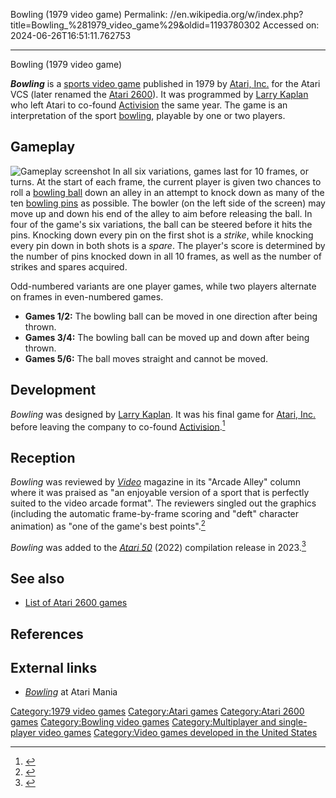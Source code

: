 Bowling (1979 video game)
Permalink: //en.wikipedia.org/w/index.php?title=Bowling_%281979_video_game%29&oldid=1193780302
Accessed on: 2024-06-26T16:51:11.762753



------
Bowling (1979 video game)
{{short description|Video game for the Atari 2600 from 1979}}
{{Refimprove|date=May 2015}}
{{Infobox video game
|title = Bowling
|image = Bowling video game cover.jpg
|developer = [[Atari, Inc.]]
|publisher = [[Atari, Inc.]]
|designer = [[Larry Kaplan]]
|engine = 
|released = {{vgrelease|NA|January 26, 1979<ref>{{cite web |title=Bowling (Registration Number PA0000174632) |url=https://cocatalog.loc.gov |website=[[United States Copyright Office]] |access-date=1 June 2021}}</ref>}}
|genre = [[Sports video game|Sports]]
|modes = [[Single-player video game|Single-player]], [[Multiplayer video game|multiplayer]]
|platforms = [[Atari 2600]]
|caption = 
|alt = 
}}

'''''Bowling''''' is a [[sports video game]] published in 1979 by [[Atari, Inc.]] for the Atari VCS (later renamed the [[Atari 2600]]). It was programmed by [[Larry Kaplan]] who left Atari to co-found [[Activision]] the same year. The game is an interpretation of the sport [[bowling]], playable by one or two players.

==Gameplay==
[[File:Bowling-2600.png|thumb|Gameplay screenshot]]
In all six variations, games last for 10 frames, or turns.  At the start of each frame, the current player is given two chances to roll a [[bowling ball]] down an alley in an attempt to knock down as many of the ten [[bowling pin]]s as possible.  The bowler (on the left side of the screen) may move up and down his end of the alley to aim before releasing the ball.  In four of the game's six variations, the ball can be steered before it hits the pins.  Knocking down every pin on the first shot is a ''strike'', while knocking every pin down in both shots is a ''spare''.  The player's score is determined by the number of pins knocked down in all 10 frames, as well as the number of strikes and spares acquired.

Odd-numbered variants are one player games, while two players alternate on frames in even-numbered games.

* '''Games 1/2:''' The bowling ball can be moved in one direction after being thrown.
* '''Games 3/4:''' The bowling ball can be moved up and down after being thrown.
* '''Games 5/6:''' The ball moves straight and cannot be moved.

==Development==
''Bowling'' was designed by [[Larry Kaplan]]. It was his final game for [[Atari, Inc.]] before leaving the company to co-found [[Activision]].<ref name="atari50">{{cite video game |title=Atari 50 |developer=[[Digital Eclipse]] |publisher=[[Atari SA|Atari]] |date=December 5, 2023 |platform=Nintendo Switch |quote='''Bowling''': A fan favorite from 1979 [...] [Bowling] was Larry Kaplan's last VCS game for Atari before leaving the company to co-found Acitivision.}}</ref>

==Reception==
''Bowling'' was reviewed by ''[[Video (magazine)|Video]]'' magazine in its "Arcade Alley" column where it was praised as "an enjoyable version of a sport that is perfectly suited to the video arcade format". The reviewers singled out the graphics (including the automatic frame-by-frame scoring and "deft" character animation) as "one of the game's best points".<ref name=kunkel>{{cite journal |last1= Kunkel |first1= Bill |author-link1= Bill Kunkel (journalist)|last2= Laney |first2= Frank |author-link2= Arnie Katz|date= April 1980 |title= Arcade Alley: Faster Than A Bullet - Atari's Super Game |journal= [[Video (magazine)|Video]]|publisher= Reese Communications|pages= 18, 76, and 77 |issn= 0147-8907}}</ref>{{rp|18, 76}}

''Bowling'' was added to the ''[[Atari 50]]'' (2022) compilation release in 2023.<ref>{{cite web|url=https://www.gamespot.com/articles/atari-50-the-anniversary-celebration-gets-a-few-more-forgotten-classics-today/1100-6519699/|work=[[GameSpot]]|title=Atari 50: The Anniversary Celebration Gets a Few More Forgotten Classics Today|last=Bonthuys|first=Darryn|date=December 5, 2023|accessdate=December 5, 2023|archiveurl=https://web.archive.org/web/20231205162812/https://www.gamespot.com/articles/atari-50-the-anniversary-celebration-gets-a-few-more-forgotten-classics-today/1100-6519699/|archivedate=December 5, 2023}}</ref>

==See also==
{{Portal|Video games}}
*[[List of Atari 2600 games]]

==References==
{{reflist}}

==External links==
*[http://www.atarimania.com/game-atari-2600-vcs-bowling_s7059.html ''Bowling''] at Atari Mania

[[Category:1979 video games]]
[[Category:Atari games]]
[[Category:Atari 2600 games]]
[[Category:Bowling video games]]
[[Category:Multiplayer and single-player video games]]
[[Category:Video games developed in the United States]]